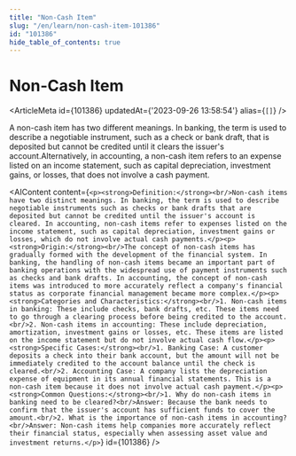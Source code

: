 ```yaml
---
title: "Non-Cash Item"
slug: "/en/learn/non-cash-item-101386"
id: "101386"
hide_table_of_contents: true
---
```



# Non-Cash Item

<ArticleMeta id={101386} updatedAt={'2023-09-26 13:58:54'} alias={`[]`} />
<div className='border-solid border-b border-t-0 my-4 border-[var(--ifm-color-gray-300)]' />

A non-cash item has two different meanings. In banking, the term is used to describe a negotiable instrument, such as a check or bank draft, that is deposited but cannot be credited until it clears the issuer's account.Alternatively, in accounting, a non-cash item refers to an expense listed on an income statement, such as capital depreciation, investment gains, or losses, that does not involve a cash payment.

<AIContent content={`<p><strong>Definition:</strong><br/>Non-cash items have two distinct meanings. In banking, the term is used to describe negotiable instruments such as checks or bank drafts that are deposited but cannot be credited until the issuer's account is cleared. In accounting, non-cash items refer to expenses listed on the income statement, such as capital depreciation, investment gains or losses, which do not involve actual cash payments.</p><p><strong>Origin:</strong><br/>The concept of non-cash items has gradually formed with the development of the financial system. In banking, the handling of non-cash items became an important part of banking operations with the widespread use of payment instruments such as checks and bank drafts. In accounting, the concept of non-cash items was introduced to more accurately reflect a company's financial status as corporate financial management became more complex.</p><p><strong>Categories and Characteristics:</strong><br/>1. Non-cash items in banking: These include checks, bank drafts, etc. These items need to go through a clearing process before being credited to the account.<br/>2. Non-cash items in accounting: These include depreciation, amortization, investment gains or losses, etc. These items are listed on the income statement but do not involve actual cash flow.</p><p><strong>Specific Cases:</strong><br/>1. Banking Case: A customer deposits a check into their bank account, but the amount will not be immediately credited to the account balance until the check is cleared.<br/>2. Accounting Case: A company lists the depreciation expense of equipment in its annual financial statements. This is a non-cash item because it does not involve actual cash payment.</p><p><strong>Common Questions:</strong><br/>1. Why do non-cash items in banking need to be cleared?<br/>Answer: Because the bank needs to confirm that the issuer's account has sufficient funds to cover the amount.<br/>2. What is the importance of non-cash items in accounting?<br/>Answer: Non-cash items help companies more accurately reflect their financial status, especially when assessing asset value and investment returns.</p>`} id={101386} />
